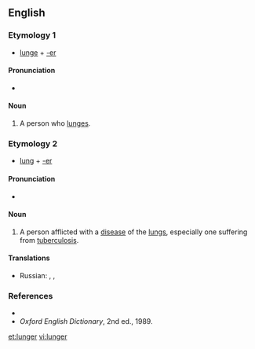 ==English==

===Etymology 1===
*[[lunge]] + [[-er]]

====Pronunciation====
*{{IPA|/lʌndʒə/}}

====Noun====
{{en-noun}}
#A person who [[lunge]]s.

===Etymology 2===
*[[lung]] + [[-er]]

====Pronunciation====
*{{IPA|/lʌɳə/}}

====Noun====
{{en-noun}}
#{{slang}} A person afflicted with a [[disease]] of the [[lung]]s, especially one suffering from [[tuberculosis]].

====Translations====
{{trans-top|lung disease- or TB-sufferer}}
* Russian: {{t|ru|лёгочный больной|n|tr=лёгочный больной|sc=Cyrl}}, {{t|ru|туберкулёзник|m|tr=tuberkulyoznik|sc=Cyrl}}, {{t|ru|чахоточный|m|tr=chyakhotochnyi|sc=Cyrl}}
{{trans-mid}}
{{trans-bottom}}

===References===
*{{R:Dictionary.com}}
*''Oxford English Dictionary'', 2nd ed., 1989.

[[et:lunger]]
[[vi:lunger]]